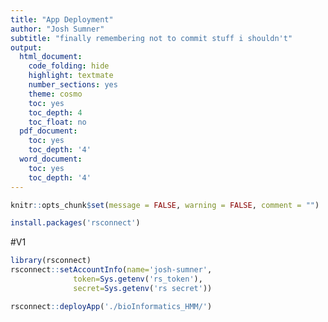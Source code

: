 ```yaml
---
title: "App Deployment"
author: "Josh Sumner"
subtitle: "finally remembering not to commit stuff i shouldn't"
output:
  html_document:
    code_folding: hide
    highlight: textmate
    number_sections: yes
    theme: cosmo
    toc: yes
    toc_depth: 4
    toc_float: no
  pdf_document:
    toc: yes
    toc_depth: '4'
  word_document:
    toc: yes
    toc_depth: '4'
---
```


```r
knitr::opts_chunk$set(message = FALSE, warning = FALSE, comment = "")
```

```r
install.packages('rsconnect')
```

#V1

```r
library(rsconnect)
rsconnect::setAccountInfo(name='josh-sumner',
			  token=Sys.getenv('rs_token'),
			  secret=Sys.getenv('rs secret'))
```

```r
rsconnect::deployApp('./bioInformatics_HMM/')
```
